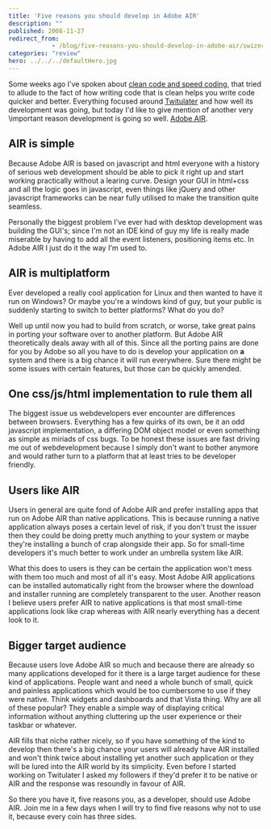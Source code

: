 ```yaml
---
title: 'Five reasons you should develop in Adobe AIR'
description: ""
published: 2008-11-27
redirect_from: 
            - /blog/five-reasons-you-should-develop-in-adobe-air/swizec/36
categories: "review"
hero: ../../../defaultHero.jpg
---
```

Some weeks ago I've spoken about [clean code and speed coding](http://swizec.com/blog/clean-code-and-speed-coding/2/390), that tried to allude to the fact of how writing code that is clean helps you write code quicker and better. Everything focused around [Twitulater](http://twitulater.com) and how well its development was going, but today I'd like to give mention of another very \\important reason development is going so well. [Adobe AIR](http://en.wikipedia.org/wiki/Adobe_Air).

## AIR is simple

Because Adobe AIR is based on javascript and html everyone with a history of serious web development should be able to pick it right up and start working practically without a learing curve. Design your GUI in html+css and all the logic goes in javascript, even things like jQuery and other javascript frameworks can be near fully utilised to make the transition quite seamless.

Personally the biggest problem I've ever had with desktop development was building the GUI's; since I'm not an IDE kind of guy my life is really made miserable by having to add all the event listeners, positioning items etc. In Adobe AIR I just do it the way I'm used to.

## AIR is multiplatform

Ever developed a really cool application for Linux and then wanted to have it run on Windows? Or maybe you're a windows kind of guy, but your public is suddenly starting to switch to better platforms? What do you do?

Well up until now you had to build from scratch, or worse, take great pains in porting your software over to another platform. But Adobe AIR theoretically deals away with all of this. Since all the porting pains are done for you by Adobe so all you have to do is develop your application on **a** system and there is a big chance it will run everywhere. Sure there might be some issues with certain features, but those can be quickly amended.

## One css/js/html implementation to rule them all

The biggest issue us webdevelopers ever encounter are differences between browsers. Everything has a few quirks of its own, be it an odd javascript implementation, a differing DOM object model or even something as simple as miriads of css bugs. To be honest these issues are fast driving me out of webdevelopment because I simply don't want to bother anymore and would rather turn to a platform that at least tries to be developer friendly.

## Users like AIR

Users in general are quite fond of Adobe AIR and prefer installing apps that run on Adobe AIR than native applications. This is because running a native application always poses a certain level of risk, if you don't trust the issuer then they could be doing pretty much anything to your system or maybe they're installing a bunch of crap alongside their app. So for small-time developers it's much better to work under an umbrella system like AIR.

What this does to users is they can be certain the application won't mess with them too much and most of all it's easy. Most Adobe AIR applications can be installed automatically right from the browser where the download and installer running are completely transparent to the user. Another reason I believe users prefer AIR to native applications is that most small-time applications look like crap whereas with AIR nearly everything has a decent look to it.

## Bigger target audience

Because users love Adobe AIR so much and because there are already so many applications developed for it there is a large target audience for these kind of applications. People want and need a whole bunch of small, quick and painless applications which would be too cumbersome to use if they were native. Think widgets and dashboards and that Vista thing. Why are all of these popular? They enable a simple way of displaying critical information without anything cluttering up the user experience or their taskbar or whatever.

AIR fills that niche rather nicely, so if you have something of the kind to develop then there's a big chance your users will already have AIR installed and won't think twice about installing yet another such application or they will be lured into the AIR world by its simplicity. Even before I started working on Twitulater I asked my followers if they'd prefer it to be native or AIR and the response was resoundly in favour of AIR.



So there you have it, five reasons you, as a developer, should use Adobe AIR. Join me in a few days when I will try to find five reasons why not to use it, because every coin has three sides.